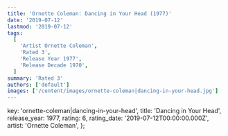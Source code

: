 ```yaml
---
title: 'Ornette Coleman: Dancing in Your Head (1977)'
date: '2019-07-12'
lastmod: '2019-07-12'
tags:
  [
    'Artist Ornette Coleman',
    'Rated 3',
    'Release Year 1977',
    'Release Decade 1970',
  ]
summary: 'Rated 3'
authors: ['default']
images: ['/content/images/ornette-coleman|dancing-in-your-head.jpg']
---
```


  key: 'ornette-coleman|dancing-in-your-head',
  title: 'Dancing in Your Head',
  release_year: 1977,
  rating: 6,
  rating_date: '2019-07-12T00:00:00.000Z',
  artist: 'Ornette Coleman',
};

<MusicRating data={data} />
